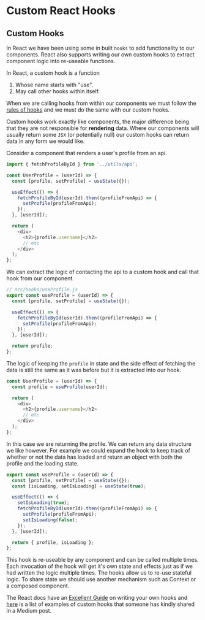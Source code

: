 # Custom React Hooks

## Custom Hooks

In React we have been using some in built `hooks` to add functionality to our components. React also supports writing our own custom hooks to extract component logic into re-useable functions.

In React, a custom hook is a function

1. Whose name starts with "use".
2. May call other hooks within itself.

When we are calling hooks from within our components we must follow the [rules of hooks](https://react.dev/learn/state-a-components-memory#meet-your-first-hook) and we must do the same with our custom hooks.

Custom hooks work exactly like components, the major difference being that they are not responsible for **rendering** data. Where our components will usually return some `JSX` (or potentially null) our custom hooks can return data in any form we would like.

Consider a component that renders a user's profile from an api.

```js
import { fetchProfileById } from '../utils/api';

const UserProfile = (userId) => {
  const [profile, setProfile] = useState({});

  useEffect(() => {
    fetchProfileById(userId).then((profileFromApi) => {
      setProfile(profileFromApi);
    });
  }, [userId]);

  return (
    <div>
      <h2>{profile.username}</h2>
      // etc
    </div>
  );
};
```

We can extract the logic of contacting the api to a custom hook and call that hook from our component.

```js
// src/hooks/useProfile.js
export const useProfile = (userId) => {
  const [profile, setProfile] = useState({});

  useEffect(() => {
    fetchProfileById(userId).then((profileFromApi) => {
      setProfile(profileFromApi);
    });
  }, [userId]);

  return profile;
};
```

The logic of keeping the `profile` in state and the side effect of fetching the data is still the same as it was before but it is extracted into our hook.

```js
const UserProfile = (userId) => {
  const profile = useProfile(userId);

  return (
    <div>
      <h2>{profile.username}</h2>
      // etc
    </div>
  );
};
```

In this case we are returning the profile. We can return any data structure we like however. For example we could expand the hook to keep track of whether or not the data has loaded and return an object with both the profile and the loading state.

```js
export const useProfile = (userId) => {
  const [profile, setProfile] = useState({});
  const [isLoading, setIsLoading] = useState(true);

  useEffect(() => {
    setIsLoading(true);
    fetchProfileById(userId).then((profileFromApi) => {
      setProfile(profileFromApi);
      setIsLoading(false);
    });
  }, [userId]);

  return { profile, isLoading };
};
```

This hook is re-useable by any component and can be called multiple times. Each invocation of the hook will get it's own state and effects just as if we had written the logic multiple times. The hooks allow us to re-use stateful logic. To share state we should use another mechanism such as Context or a composed component.

The React docs have an [Excellent Guide](https://react.dev/learn/reusing-logic-with-custom-hooks) on writing your own hooks and [here](https://betterprogramming.pub/7-custom-react-hooks-you-probably-need-in-your-project-12f86216df94) is a list of examples of custom hooks that someone has kindly shared in a Medium post.
